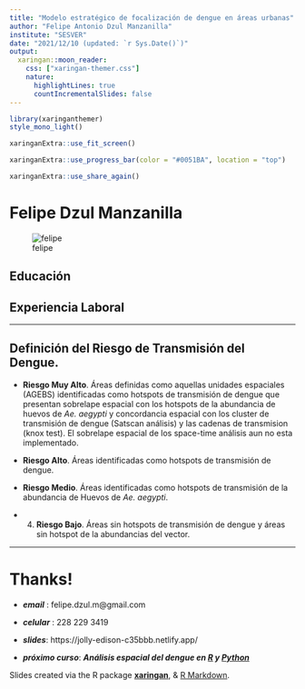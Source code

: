 ```yaml
---
title: "Modelo estratégico de focalización de dengue en áreas urbanas"
author: "Felipe Antonio Dzul Manzanilla"
institute: "SESVER"
date: "2021/12/10 (updated: `r Sys.Date()`)"
output:
  xaringan::moon_reader:
    css: ["xaringan-themer.css"]
    nature:
      highlightLines: true
      countIncrementalSlides: false
---
```


```r
library(xaringanthemer)
style_mono_light()


```

```r
xaringanExtra::use_fit_screen()
```

```r
xaringanExtra::use_progress_bar(color = "#0051BA", location = "top")
```

```r
xaringanExtra::use_share_again()
```





# Felipe Dzul Manzanilla

![felipe](https://fdzul.github.io/web_site_fadm/)

## Educación

## Experiencia Laboral 



---

## Definición del Riesgo de Transmisión del Dengue.

- **Riesgo Muy Alto**. Áreas definidas como aquellas unidades espaciales (AGEBS) identificadas como hotspots de transmisión de dengue que presentan sobrelape espacial con los hotspots de la abundancia de huevos de *Ae. aegypti* y concordancia espacial con los cluster de transmisión de dengue (Satscan análisis) y las cadenas de transmision (knox test). El sobrelape espacial de los space-time análisis aun no esta implementado. 


- **Riesgo Alto**. Áreas identificadas como hotspots de transmisión de dengue.

- **Riesgo Medio**. Áreas identificadas como hotspots de transmisión de la abundancia de Huevos de *Ae. aegypti*.

- 4)  **Riesgo Bajo**. Áreas sin hotspots de transmisión de dengue y áreas sin hotspot de la abundancias del vector.


---

# Thanks!

- ***email***       :     felipe.dzul.m@gmail.com

- ***celular***     :     228 229 3419

- ***slides***:     https://jolly-edison-c35bbb.netlify.app/

- ***próximo curso***: ***Análisis espacial del dengue en [R](https://cran.r-project.org/) y [Python](https://www.python.org/)***


Slides created via the R package [**xaringan**](https://github.com/yihui/xaringan), & [R Markdown](https://rmarkdown.rstudio.com).
